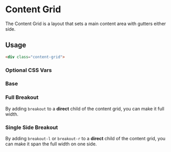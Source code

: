 

<Meta of={ContentGrid} />

# Content Grid

The Content Grid is a layout that sets a main content area with gutters either side.


## Usage 

```html
<div class="content-grid">
```

### Optional CSS Vars

<Controls />


### Base

<Canvas of={ContentGrid.Base}>
    <Story />
</Canvas>


### Full Breakout

By adding `breakout` to a **direct** child of the content grid, you can make it full width.

<Canvas of={ContentGrid.Breakout}>
    <Story />
</Canvas>


### Single Side Breakout

By adding `breakout-l` or `breakout-r` to a **direct** child of the content grid, you can make it span the full width on one side.

<Canvas of={ContentGrid.BreakoutLeft}>
    <Story />
</Canvas>